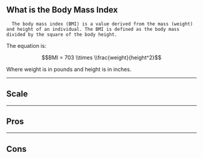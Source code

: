 ## What is the Body Mass Index

      The body mass index (BMI) is a value derived from the mass (weight) and height of an individual. The BMI is defined as the body mass divided by the square of the body height.

The equation is:

  $$BMI = 703 \\times \\frac{weight}{height^2}$$

Where weight is in pounds and height is in inches.

---

## Scale

---

## Pros

---

## Cons
